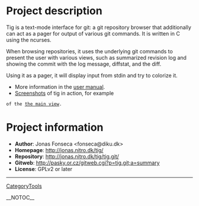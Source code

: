 = Project description =

Tig is a text-mode interface for git: a git repository browser
that additionally can act as a pager for output of various git commands.
It is written in C using the ncurses.

When browsing repositories, it uses the underlying git commands
to present the user with various views, such as summarized
revision log and showing the commit with the log message, diffstat,
and the diff.

Using it as a pager, it will display input from stdin and try to
colorize it.

* More information in the [http://jonas.nitro.dk/tig/tig.1.html user manual].
* [http://jonas.nitro.dk/screenshots/ Screenshots] of tig in action, for example
 of the [http://jonas.nitro.dk/tig/screenshots/main-view.png the main view].

= Project information =

* <b>Author</b>: Jonas Fonseca <fonseca@diku.dk>
* <b>Homepage</b>: http://jonas.nitro.dk/tig/
* <b>Repository</b>: http://jonas.nitro.dk/tig/tig.git/
* <b>Gitweb</b>: http://pasky.or.cz/gitweb.cgi?p=tig.git;a=summary
* <b>License</b>: GPLv2 or later

----
[[CategoryTools]]

__NOTOC__